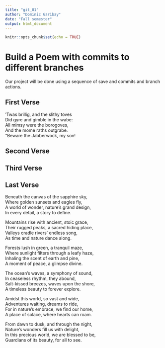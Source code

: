 ```yaml
---
title: "git_01"
author: "Dominic Garibay"
date: "Fall semester"
output: html_document
---
```


```r
knitr::opts_chunk$set(echo = TRUE)
```
# Build a Poem with commits to different branches
Our project will be done using a sequence of save and commits and branch actions.
<!-- Do not modify or change any text in "!--" bracketed areas such as this --- these are instructions to
you, if you change any of this the git program will notice it and compromise your git merging strategy !-->

## First Verse 
<!--Put the first five lines of a poem by Lewis Carrol in this section!-->
’Twas brillig, and the slithy toves    
Did gyre and gimble in the wabe:    
All mimsy were the borogoves,    
And the mome raths outgrabe.    
“Beware the Jabberwock, my son!  

## Second Verse
<!--Put the first five lines of a poem by Robert Frost here!-->

## Third Verse
<!--Put the first two verses of The Walrus and the Carpenter here!-->

## Last Verse
<!--Put a short poem you created using chatGPT of 20 to 30 lines,here!-->
Beneath the canvas of the sapphire sky,  
Where golden sunsets and eagles fly,  
A world of wonder, nature's grand design,  
In every detail, a story to define.  

Mountains rise with ancient, stoic grace,  
Their rugged peaks, a sacred hiding place,  
Valleys cradle rivers' endless song,  
As time and nature dance along.  

Forests lush in green, a tranquil maze,  
Where sunlight filters through a leafy haze,  
Inhaling the scent of earth and pine,  
A moment of peace, a glimpse divine.  

The ocean's waves, a symphony of sound,  
In ceaseless rhythm, they abound,  
Salt-kissed breezes, waves upon the shore,  
A timeless beauty to forever explore.  

Amidst this world, so vast and wide,  
Adventures waiting, dreams to ride,  
For in nature's embrace, we find our home,  
A place of solace, where hearts can roam.  

From dawn to dusk, and through the night,  
Nature's wonders fill us with delight,  
In this precious world, we are blessed to be,  
Guardians of its beauty, for all to see.  